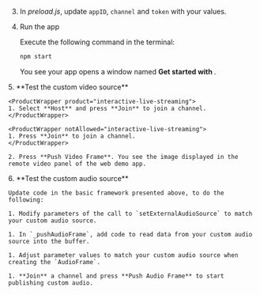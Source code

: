 <PlatformWrapper platform="electron">


3. In _preload.js_, update `appID`, `channel` and `token` with your values.

4. Run the app

    Execute the following command in the terminal:

    ```bash
    npm start
    ```
    You see your app opens a window named **Get started with <Vpd k="PRODUCT" />**.
<ProductWrapper notAllowed="voice-calling">
5. **Test the custom video source**

    <ProductWrapper product="interactive-live-streaming">
    1. Select **Host** and press **Join** to join a channel.    
    </ProductWrapper>

    <ProductWrapper notAllowed="interactive-live-streaming">
    1. Press **Join** to join a channel.
    </ProductWrapper>

    2. Press **Push Video Frame**. You see the image displayed in the remote video panel of the web demo app.
</ProductWrapper>
6. **Test the custom audio source**

    Update code in the basic framework presented above, to do the following:

    1. Modify parameters of the call to `setExternalAudioSource` to match your custom audio source.

    1. In `_pushAudioFrame`, add code to read data from your custom audio source into the buffer.

    1. Adjust parameter values to match your custom audio source when creating the `AudioFrame`.

    1. **Join** a channel and press **Push Audio Frame** to start publishing custom audio.
</PlatformWrapper>
